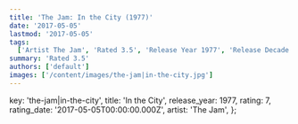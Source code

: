 ```yaml
---
title: 'The Jam: In the City (1977)'
date: '2017-05-05'
lastmod: '2017-05-05'
tags:
  ['Artist The Jam', 'Rated 3.5', 'Release Year 1977', 'Release Decade 1970']
summary: 'Rated 3.5'
authors: ['default']
images: ['/content/images/the-jam|in-the-city.jpg']
---
```


  key: 'the-jam|in-the-city',
  title: 'In the City',
  release_year: 1977,
  rating: 7,
  rating_date: '2017-05-05T00:00:00.000Z',
  artist: 'The Jam',
};

<MusicRating data={data} />
